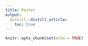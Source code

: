 ```yaml
---
title: Poster
output:
  distill::distill_article:
    toc: true
---
```


```r
knitr::opts_chunk$set(echo = TRUE)
```

